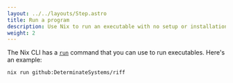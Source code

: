 ```yaml
---
layout: ../../layouts/Step.astro
title: Run a program
description: Use Nix to run an executable with no setup or installation
weight: 2
---
```


The Nix CLI has a [`run`][run] command that you can use to run executables. Here's an example:

```shell
nix run github:DeterminateSystems/riff
```

[run]: TODO
